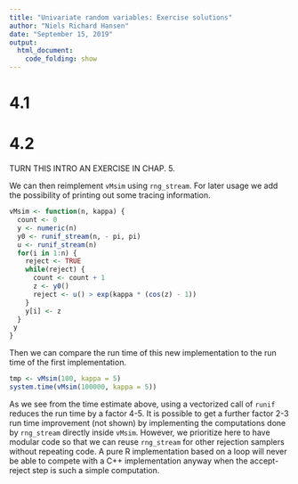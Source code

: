 ```yaml
---
title: "Univariate random variables: Exercise solutions"
author: "Niels Richard Hansen"
date: "September 15, 2019"
output:
  html_document: 
    code_folding: show 
---
```



# 4.1

# 4.2


TURN THIS INTRO AN EXERCISE IN CHAP. 5.

We can then reimplement `vMsim` using `rng_stream`. For later usage we add the 
possibility of printing out some tracing information.

```r
vMsim <- function(n, kappa) {
  count <- 0
  y <- numeric(n)
  y0 <- runif_stream(n, - pi, pi)
  u <- runif_stream(n)
  for(i in 1:n) {
    reject <- TRUE
    while(reject) {
      count <- count + 1
      z <- y0()
      reject <- u() > exp(kappa * (cos(z) - 1))
    }
    y[i] <- z
  }
 y
}
```

Then we can compare the run time of this new implementation to the 
run time of the first implementation. 

```r
tmp <- vMsim(100, kappa = 5)
system.time(vMsim(100000, kappa = 5))
```

As we see from the time estimate above, using a vectorized call of `runif` 
reduces the run time by a factor 4-5. It is possible to get a further factor 2-3 
run time improvement (not shown) by implementing the computations done by
`rng_stream` directly inside `vMsim`. However, we prioritize here to have 
modular code so that we can reuse `rng_stream` for other rejection samplers without 
repeating code. A pure R implementation based on a loop will never be able to 
compete with a C++ implementation anyway when the accept-reject step is such a
simple computation.